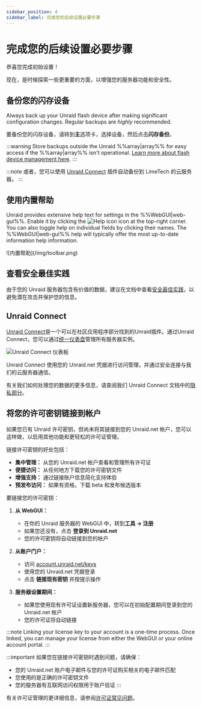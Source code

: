 ```yaml
---
sidebar_position: 4
sidebar_label: 完成您的后续设置必要步骤
---
```


# 完成您的后续设置必要步骤

恭喜您完成初始设置！

现在，是时候探索一些更重要的方面，以增强您的服务器功能和安全性。

## 备份您的闪存设备

Always back up your Unraid flash device after making significant configuration changes. Regular backups are *highly* recommended.

要备份您的闪存设备，请转到**主**选项卡，选择设备，然后点击**闪存备份**。

:::warning
Store backups outside the Unraid %%array|array%% for easy access if the %%array|array%% isn't operational. [Learn more about flash device management here](../../system-administration/maintain-and-update/changing-the-flash-device.mdx).
:::

:::note
或者，您可以使用 [Unraid Connect](../../../unraid-connect/overview-and-setup.mdx) 插件自动备份到 LimeTech 的云服务器。
:::

## 使用内置帮助

Unraid provides extensive help text for settings in the %%WebGUI|web-gui%%. Enable it by clicking the ![Help icon](/img/helpicon.png) icon at the top-right corner. You can also toggle help on individual fields by clicking their names. The %%WebGUI|web-gui%% help will typically offer the most up-to-date information help information.

<div style={{ margin: 'auto', maxWidth: '500px'}}>
  ![内置帮助](/img/toolbar.png)
</div>

## 查看安全最佳实践

由于您的 Unraid 服务器包含有价值的数据，建议在文档中查看[安全最佳实践](../../system-administration/secure-your-server/security-fundamentals.mdx)，以避免潜在攻击并保护您的信息。

## Unraid Connect

[Unraid Connect](../../../unraid-connect/overview-and-setup.mdx)是一个可以在社区应用程序部分找到的Unraid插件。通过Unraid Connect，您可以通过[统一仪表盘](https://connect.myunraid.net/)管理所有服务器实例。

![Unraid Connect 仪表板](/img/unraidconnectdashboard.png)

Unraid Connect 使用您的 Unraid.net 凭据进行访问管理，并通过安全连接与我们的云服务器通信。

有关我们如何处理您的数据的更多信息，请查阅我们 Unraid Connect 文档中的[隐私部分](../../../unraid-connect/overview-and-setup.mdx#data-collection-and-privacy)。

## 将您的许可密钥链接到帐户

如果您已有 Unraid 许可密钥，但尚未将其链接到您的 Unraid.net 帐户，您可以这样做，以启用其他功能和更轻松的许可证管理。

链接许可密钥的好处包括：

- **集中管理：** 从您的 Unraid.net 帐户查看和管理所有许可证
- **便捷访问：** 从任何地方下载您的许可密钥文件
- **增强支持：** 通过链接账户信息简化支持体验
- **预发布访问：** 如果有资格，下载 beta 和发布候选版本

要链接您的许可密钥：

1. **从 WebGUI：**
   - 在你的 Unraid 服务器的 WebGUI 中，转到**工具 → 注册**
   - 如果您还没有，点击 **登录到 Unraid.net**
   - 您的许可密钥将自动链接到您的帐户

2. **从账户门户：**
   - 访问 [account.unraid.net/keys](https://account.unraid.net/keys)
   - 使用您的 Unraid.net 凭据登录
   - 点击 **链接现有密钥** 并按提示操作

3. **服务器设置期间：**
   - 如果您使用现有许可证设置新服务器，您可以在初始配置期间登录到您的 Unraid.net 帐户
   - 您的许可证将自动链接

:::note
Linking your license key to your account is a one-time process. Once linked, you can manage your license from either the WebGUI or your online account portal.
:::

:::important
如果您在链接许可密钥时遇到问题，请确保：

- 您的 Unraid.net 账户电子邮件与您的许可证购买相关的电子邮件匹配
- 您使用的是正确的许可密钥文件
- 您的服务器有互联网访问权限用于账户验证
:::

有关许可证管理的更详细信息，请参阅[许可证常见问题](../../troubleshooting/licensing-faq.mdx)。
